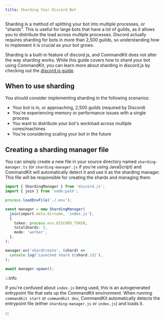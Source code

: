 ```yaml
---
title: Sharding Your Discord Bot
---
```


Sharding is a method of splitting your bot into multiple processes, or
"shards". This is useful for large bots that have a lot of guilds, as
it allows you to distribute the load across multiple processes.
Discord actually requires sharding for bots in more than 2,500 guilds,
so understanding how to implement it is crucial as your bot grows.

Sharding is a built-in feature of discord.js, and CommandKit does not
alter the way sharding works. While this guide covers how to shard
your bot using CommandKit, you can learn more about sharding in
discord.js by checking out the
[discord.js guide](https://discordjs.guide/sharding).

## When to use sharding

You should consider implementing sharding in the following scenarios:

- Your bot is in, or approaching, 2,500 guilds (required by Discord)
- You're experiencing memory or performance issues with a single
  process
- You want to distribute your bot's workload across multiple
  cores/machines
- You're considering scaling your bot in the future

## Creating a sharding manager file

You can simply create a new file in your source directory named
`sharding-manager.ts` (or `sharding-manager.js` if you're using
JavaScript) and CommandKit will automatically detect it and use it as
the sharding manager. This file will be responsible for creating the
shards and managing them.

```ts title="src/sharding-manager.ts"
import { ShardingManager } from 'discord.js';
import { join } from 'node:path';

process.loadEnvFile('./.env');

const manager = new ShardingManager(
  join(import.meta.dirname, 'index.js'),
  {
    token: process.env.DISCORD_TOKEN,
    totalShards: 2,
    mode: 'worker',
  },
);

manager.on('shardCreate', (shard) =>
  console.log(`Launched shard ${shard.id}`),
);

await manager.spawn();
```

:::info

If you're confused about `index.js` being used, this is an
autogenerated entrypoint file that sets up the CommandKit environment.
When running `commandkit start` or `commandkit dev`, CommandKit
automatically detects the entrypoint file (either
`sharding-manager.js` or `index.js`) and loads it.

:::

